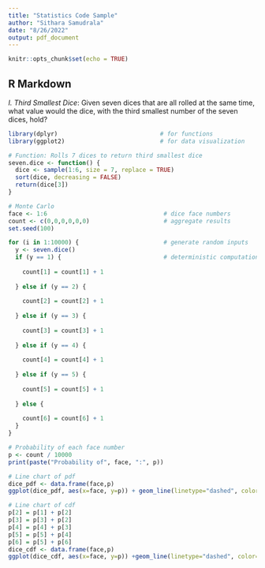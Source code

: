```yaml
---
title: "Statistics Code Sample"
author: "Sithara Samudrala"
date: "8/26/2022"
output: pdf_document
---
```


```r
knitr::opts_chunk$set(echo = TRUE)
```

## R Markdown

*I. Third Smallest Dice*: Given seven dices that are all rolled at the same time, what value would the dice, with the third smallest number of the seven dices, hold?

```r
library(dplyr)                             # for functions      
library(ggplot2)                           # for data visualization  

# Function: Rolls 7 dices to return third smallest dice
seven.dice <- function() {
  dice <- sample(1:6, size = 7, replace = TRUE)
  sort(dice, decreasing = FALSE)
  return(dice[3])
}

# Monte Carlo
face <- 1:6                                 # dice face numbers
count <- c(0,0,0,0,0,0)                     # aggregate results
set.seed(100)

for (i in 1:10000) {                        # generate random inputs
  y <- seven.dice()
  if (y == 1) {                             # deterministic computation
    
    count[1] = count[1] + 1                 
    
  } else if (y == 2) {     
    
    count[2] = count[2] + 1     
    
  } else if (y == 3) { 
    
    count[3] = count[3] + 1
    
  } else if (y == 4) {     
    
    count[4] = count[4] + 1    
    
  } else if (y == 5) {  
    
    count[5] = count[5] + 1   
    
  } else {        
    
    count[6] = count[6] + 1 
  }  
}

# Probability of each face number
p <- count / 10000                          
print(paste("Probability of", face, ":", p))

# Line chart of pdf
dice_pdf <- data.frame(face,p)
ggplot(dice_pdf, aes(x=face, y=p)) + geom_line(linetype="dashed", color="blue", size= 2) + geom_point(color="red", size=3)

# Line chart of cdf
p[2] = p[1] + p[2]
p[3] = p[3] + p[2]
p[4] = p[4] + p[3]
p[5] = p[5] + p[4]
p[6] = p[5] + p[6]
dice_cdf <- data.frame(face,p)
ggplot(dice_cdf, aes(x=face, y=p)) +geom_line(linetype="dashed", color="blue", size= 2) + geom_point(color="red", size=3)
```

